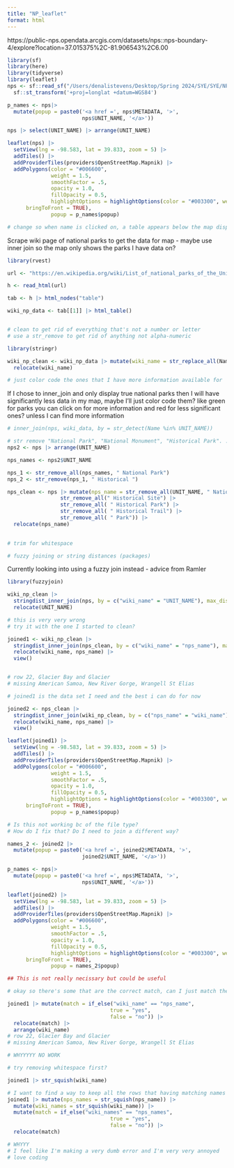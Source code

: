 ```yaml
---
title: "NP_leaflet"
format: html
---
```


https://public-nps.opendata.arcgis.com/datasets/nps::nps-boundary-4/explore?location=37.015375%2C-81.906543%2C6.00

```r
library(sf)
library(here)
library(tidyverse)
library(leaflet)
nps <- sf::read_sf("/Users/denalistevens/Desktop/Spring 2024/SYE/SYE/NPS_shape/nps_boundary.shp") |>
  sf::st_transform('+proj=longlat +datum=WGS84')

p_names <- nps|>
  mutate(popup = paste0('<a href =', nps$METADATA, '>',
                        nps$UNIT_NAME, '</a>'))

nps |> select(UNIT_NAME) |> arrange(UNIT_NAME)
```

```r
leaflet(nps) |>
  setView(lng = -98.583, lat = 39.833, zoom = 5) |>
  addTiles() |>
  addProviderTiles(providers$OpenStreetMap.Mapnik) |>
  addPolygons(color = "#006600",
              weight = 1.5,
              smoothFactor = .5,
              opacity = 1.0, 
              fillOpacity = 0.5,
              highlightOptions = highlightOptions(color = "#003300", weight = 2,
      bringToFront = TRUE),
              popup = p_names$popup)

# change so when name is clicked on, a table appears below the map displaying information about the park that's been clicked 
```

Scrape wiki page of national parks to get the data for map
 - maybe use inner join so the map only shows the parks I have data on? 
 
```r
library(rvest)

url <- "https://en.wikipedia.org/wiki/List_of_national_parks_of_the_United_States"

h <- read_html(url)

tab <- h |> html_nodes("table")

wiki_np_data <- tab[[1]] |> html_table()


# clean to get rid of everything that's not a number or letter
# use a str_remove to get rid of anything not alpha-numeric 

library(stringr)

wiki_np_clean <- wiki_np_data |> mutate(wiki_name = str_replace_all(Name, "[^[:alnum:]]", " ")) |>
  relocate(wiki_name)

# just color code the ones that I have more information available for
```

If I chose to inner_join and only display true national parks then I will have significantly less data in my map, maybe I'll just color code them? like green for parks you can click on for more  information and red for less significant ones? unless I can find more information 
```r
# inner_join(nps, wiki_data, by = str_detect(Name %in% UNIT_NAME))

# str remove "National Park", "National Monument", "Historical Park". . 
nps2 <- nps |> arrange(UNIT_NAME)

nps_names <- nps2$UNIT_NAME

nps_1 <- str_remove_all(nps_names, " National Park")
nps_2 <- str_remove(nps_1, " Historical ")

nps_clean <- nps |> mutate(nps_name = str_remove_all(UNIT_NAME, " National") |>
                 str_remove_all(" Historical Site") |> 
                 str_remove_all( " Historical Park") |>
                 str_remove_all( " Historical Trail") |>
                 str_remove_all( " Park")) |>
  relocate(nps_name)
                

# trim for whitespace

# fuzzy joining or string distances (packages)

```

Currently looking into using a fuzzy join instead - advice from Ramler 
```r
library(fuzzyjoin)

wiki_np_clean |>
  stringdist_inner_join(nps, by = c("wiki_name" = "UNIT_NAME"), max_dist = 5) |> 
  relocate(UNIT_NAME)

# this is very very wrong 
# try it with the one I started to clean?

joined1 <- wiki_np_clean |>
  stringdist_inner_join(nps_clean, by = c("wiki_name" = "nps_name"), max_dist = 3) |>
  relocate(wiki_name, nps_name) |>
  view()


# row 22, Glacier Bay and Glacier 
# missing American Samoa, New River Gorge, Wrangell St Elias

# joined1 is the data set I need and the best i can do for now 

joined2 <- nps_clean |>
  stringdist_inner_join(wiki_np_clean, by = c("nps_name" = "wiki_name"), max_dist = 3) |>
  relocate(wiki_name, nps_name) |>
  view()
```


```r
leaflet(joined1) |>
  setView(lng = -98.583, lat = 39.833, zoom = 5) |>
  addTiles() |>
  addProviderTiles(providers$OpenStreetMap.Mapnik) |>
  addPolygons(color = "#006600",
              weight = 1.5,
              smoothFactor = .5,
              opacity = 1.0, 
              fillOpacity = 0.5,
              highlightOptions = highlightOptions(color = "#003300", weight = 2,
      bringToFront = TRUE),
              popup = p_names$popup)

# Is this not working bc of the file type? 
# How do I fix that? Do I need to join a different way? 
```

```r
names_2 <- joined2 |>
  mutate(popup = paste0('<a href =', joined2$METADATA, '>',
                        joined2$UNIT_NAME, '</a>'))

p_names <- nps|>
  mutate(popup = paste0('<a href =', nps$METADATA, '>',
                        nps$UNIT_NAME, '</a>'))

leaflet(joined2) |>
  setView(lng = -98.583, lat = 39.833, zoom = 5) |>
  addTiles() |>
  addProviderTiles(providers$OpenStreetMap.Mapnik) |>
  addPolygons(color = "#006600",
              weight = 1.5,
              smoothFactor = .5,
              opacity = 1.0, 
              fillOpacity = 0.5,
              highlightOptions = highlightOptions(color = "#003300", weight = 2,
      bringToFront = TRUE),
              popup = names_2$popup)
```






















```r
## This is not really necissary but could be useful

# okay so there's some that are the correct match, can I just match them using an if statement?? 

joined1 |> mutate(match = if_else("wiki_name" == "nps_name",
                                 true = "yes",
                                 false = "no")) |>
  relocate(match) |>
  arrange(wiki_name) 
# row 22, Glacier Bay and Glacier 
# missing American Samoa, New River Gorge, Wrangell St Elias

# WHYYYYY NO WORK

# try removing whitespace first? 

joined1 |> str_squish(wiki_name)

# I want to find a way to keep all the rows that having matching names from nps and wiki, just to see where I'm at
joined1 |> mutate(nps_names = str_squish(nps_name)) |> 
  mutate(wiki_names = str_squish(wiki_name)) |>
  mutate(match = if_else("wiki_names" == "nps_names",
                                 true = "yes",
                                 false = "no")) |>
  relocate(match)

# WHYYY
# I feel like I'm making a very dumb error and I'm very very annoyed 
# love coding 
```

 
 

